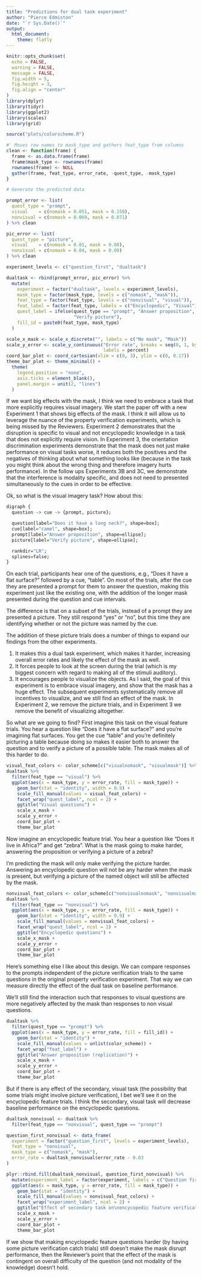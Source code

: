```yaml
---
title: "Predictions for dual task experiment"
author: "Pierce Edmiston"
date: "`r Sys.Date()`"
output:
  html_document:
    theme: flatly
---
```


```r
knitr::opts_chunk$set(
  echo = FALSE,
  warning = FALSE,
  message = FALSE,
  fig.width = 5,
  fig.height = 3,
  fig.align = "center"
)
library(dplyr)
library(tidyr)
library(ggplot2)
library(scales)
library(grid)

source("plots/colorscheme.R")

#' Moves row names to mask_type and gathers feat_type from columns
clean <- function(frame) {
  frame <- as.data.frame(frame)
  frame$mask_type <- rownames(frame)
  rownames(frame) <- NULL
  gather(frame, feat_type, error_rate, -quest_type, -mask_type)
}

# Generate the predicted data

prompt_error <- list(
  quest_type = "prompt",
  visual    = c(nomask = 0.051, mask = 0.158),
  nonvisual = c(nomask = 0.069, mask = 0.071)
) %>% clean

pic_error <- list(
  quest_type = "picture",
  visual    = c(nomask = 0.01, mask = 0.08),
  nonvisual = c(nomask = 0.04, mask = 0.09)
) %>% clean

experiment_levels <- c("question_first", "dualtask")

dualtask <- rbind(prompt_error, pic_error) %>%
  mutate(
    experiment = factor("dualtask", levels = experiment_levels),
    mask_type = factor(mask_type, levels = c("nomask", "mask")),
    feat_type = factor(feat_type, levels = c("nonvisual", "visual")),
    feat_label = factor(feat_type, labels = c("Encyclopedic", "Visual")),
    quest_label = ifelse(quest_type == "prompt", "Answer proposition",
                         "Verify picture"),
    fill_id = paste0(feat_type, mask_type)
  )

scale_x_mask <- scale_x_discrete("", labels = c("No mask", "Mask"))
scale_y_error <- scale_y_continuous("Error rate", breaks = seq(0, 1, by = 0.05), 
                                    labels = percent)
coord_bar_plot <- coord_cartesian(xlim = c(0, 3), ylim = c(0, 0.17))
theme_bar_plot <- theme_minimal() +
  theme(
    legend.position = "none",
    axis.ticks = element_blank(),
    panel.margin = unit(2, "lines")
  )
```

If we want big effects with the mask, I think we need to embrace a task that 
more explicitly requires visual imagery. We start the paper off with a new
Experiment 1 that shows big effects of the mask. I think it will allow us to
leverage the nuance of the property verification experiments, which is being
missed by the Reviewers. Experiment 2 demonstrates that the disruption is 
specific to visual and not encyclopedic knowledge in a task that does not 
explicitly require vision. In Experiment 3, the orientation discrimination 
experiments demonstrate that the mask does not just make performance on visual 
tasks worse, it reduces both the positives and the negatives of thinking about 
what something looks like (because in the task you might think about the wrong 
thing and therefore imagery hurts performance). In the follow ups Experiments 3B
and 3C, we demonstrate that the interference is modality specific, and does not 
need to presented simultaneously to the cues in order to be effective.

Ok, so what is the visual imagery task? How about this:

```r
digraph {
  question -> cue -> {prompt, picture};

  question[label="Does it have a long neck?", shape=box];
  cue[label="camel", shape=box];
  prompt[label="Answer proposition", shape=ellipse];
  picture[label="Verify picture", shape=ellipse];

  rankdir="LR";
  splines=false;
}
```

On each trial, participants hear one of the questions, e.g., “Does it have a
flat surface?” followed by a cue, “table”. On most of the trials, after the cue
they are presented a prompt for them to answer the question, making this
experiment just like the existing one, with the addition of the longer mask
presented during the question and cue intervals.

The difference is that on a subset of the trials, instead of a prompt they are
presented a picture. They still respond “yes” or “no”, but this time they are
identifying whether or not the picture was named by the cue.

The addition of these picture trials does a number of things to expand our
findings from the other experiments.

  1.  It makes this a dual task experiment, which makes it harder, increasing 
      overall error rates and likely the effect of the mask as well.
  2.  It forces people to look at the screen during the trial (which is my
      biggest concern with regard to making all of the stimuli auditory).
  3.  It encourages people to visualize the objects. As I said, the goal of this
      experiment is to embrace visual imagery, and show that the mask has a huge 
      effect. The subsequent experiments systematically remove all incentives to 
      visualize, and we still find an effect of the mask. In Experiment 2, we remove
      the picture trials, and in Experiment 3 we remove the benefit of visualizing
      altogether.

So what are we going to find? First imagine this task on the visual feature
trials. You hear a question like “Does it have a flat surface?” and you’re
imagining flat surfaces. You get the cue “table” and you’re definitely picturing
a table because doing so makes it easier both to answer the question and to
verify a picture of a possible table. The mask makes all of this harder to do.

```r
visual_feat_colors <- color_scheme[c("visualnomask", "visualmask")] %>% unlist %>% unname
dualtask %>%
  filter(feat_type == "visual") %>%
  ggplot(aes(x = mask_type, y = error_rate, fill = mask_type)) +
    geom_bar(stat = "identity", width = 0.9) +
    scale_fill_manual(values = visual_feat_colors) +
    facet_wrap("quest_label", ncol = 2) +
    ggtitle("Visual questions") +
    scale_x_mask +
    scale_y_error +
    coord_bar_plot +
    theme_bar_plot
```

Now imagine an encyclopedic feature trial. You hear a question like “Does it
live in Africa?” and get “zebra”. What is the mask going to make harder,
answering the proposition or verifying a picture of a zebra?

I’m predicting the mask will only make verifying the picture harder. Answering
an encyclopedic question will not be any harder when the mask is present, but
verifying a picture of the named object will still be affected by the mask.

```r
nonvisual_feat_colors <- color_scheme[c("nonvisualnomask", "nonvisualmask")] %>% unlist %>% unname
dualtask %>%
  filter(feat_type == "nonvisual") %>%
  ggplot(aes(x = mask_type, y = error_rate, fill = mask_type)) +
    geom_bar(stat = "identity", width = 0.9) +
    scale_fill_manual(values = nonvisual_feat_colors) +
    facet_wrap("quest_label", ncol = 2) +
    ggtitle("Encyclopedic questions") +
    scale_x_mask +
    scale_y_error +
    coord_bar_plot +
    theme_bar_plot
```

Here’s something else I like about this design. We can compare responses to the
prompts independent of the picture verification trials to the same questions in
the original property verification experiment. That way we can measure directly
the effect of the dual task on baseline performance.

We’ll still find the interaction such that responses to visual questions are
more negatively affected by the mask than responses to non visual questions.

```r
dualtask %>%
  filter(quest_type == "prompt") %>%
  ggplot(aes(x = mask_type, y = error_rate, fill = fill_id)) +
    geom_bar(stat = "identity") +
    scale_fill_manual(values = unlist(color_scheme)) +
    facet_wrap("feat_label") +
    ggtitle("Answer proposition (replication)") +
    scale_x_mask +
    scale_y_error +
    coord_bar_plot +
    theme_bar_plot
```

But if there is any effect of the secondary, visual task (the possibility that
some trials might involve picture verification), I bet we’ll see it on the
encyclopedic feature trials. I think the secondary, visual task will decrease
baseline performance on the encyclopedic questions.

```r
dualtask_nonvisual <- dualtask %>%
  filter(feat_type == "nonvisual", quest_type == "prompt")

question_first_nonvisual <- data_frame(
  experiment = factor("question_first", levels = experiment_levels),
  feat_type = "nonvisual",
  mask_type = c("nomask", "mask"),
  error_rate = dualtask_nonvisual$error_rate - 0.03
)

plyr::rbind.fill(dualtask_nonvisual, question_first_nonvisual) %>%
  mutate(experiment_label = factor(experiment, labels = c("Question first", "Dual task"))) %>%
  ggplot(aes(x = mask_type, y = error_rate, fill = mask_type)) +
    geom_bar(stat = "identity") +
    scale_fill_manual(values = nonvisual_feat_colors) +
    facet_wrap("experiment_label", ncol = 2) +
    ggtitle("Effect of secondary task on\nencycopedic feature verification") +
    scale_x_mask +
    scale_y_error +
    coord_bar_plot +
    theme_bar_plot
```

If we show that making encyclopedic feature questions harder (by having some
picture verification catch trials) still doesn’t make the mask disrupt
performance, then the Reviewer’s point that the effect of the mask is contingent
on overall difficulty of the question (and not modality of the knowledge)
doesn’t hold.
